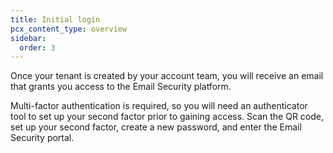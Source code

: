 ```yaml
---
title: Initial login
pcx_content_type: overview
sidebar:
  order: 3
---
```


Once your tenant is created by your account team, you will receive an email that grants you access to the Email Security platform.

Multi-factor authentication is required, so you will need an authenticator tool to set up your second factor prior to gaining access. Scan the QR code, set up your second factor, create a new password, and enter the Email Security portal. 